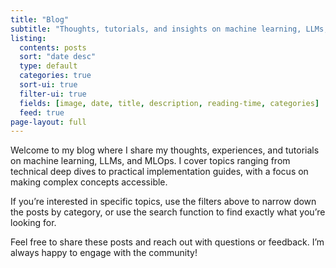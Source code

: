 ```yaml
---
title: "Blog"
subtitle: "Thoughts, tutorials, and insights on machine learning, LLMs, and MLOps"
listing:
  contents: posts
  sort: "date desc"
  type: default
  categories: true
  sort-ui: true
  filter-ui: true
  fields: [image, date, title, description, reading-time, categories]
  feed: true
page-layout: full
---
```


Welcome to my blog where I share my thoughts, experiences, and tutorials on machine learning, LLMs, and MLOps. I cover topics ranging from technical deep dives to practical implementation guides, with a focus on making complex concepts accessible.

If you're interested in specific topics, use the filters above to narrow down the posts by category, or use the search function to find exactly what you're looking for.

Feel free to share these posts and reach out with questions or feedback. I'm always happy to engage with the community! 